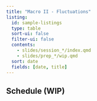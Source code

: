 ```yaml
---
title: "Macro II - Fluctuations"
listing:
  id: sample-listings
  type: table
  sort-ui: false
  filter-ui: false
  contents: 
    - slides/session_*/index.qmd
    - slides/prep_*/wip.qmd
  sort: date
  fields: [date, title]
---
```


## Schedule (WIP)

::: {#sample-listings}

:::
